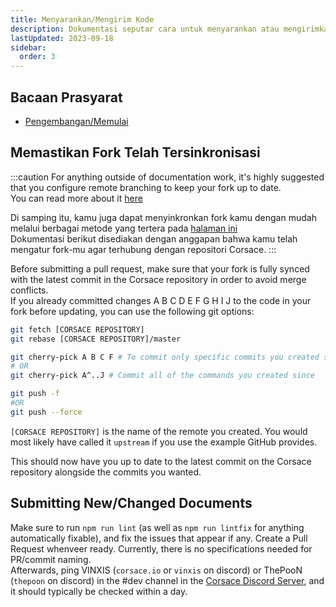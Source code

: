 ```yaml
---
title: Menyarankan/Mengirim Kode
description: Dokumentasi seputar cara untuk menyarankan atau mengirimkan kode ke repositori Corsace.
lastUpdated: 2023-09-18
sidebar:
  order: 3
---
```


## Bacaan Prasyarat

*   [Pengembangan/Memulai](../../..)

## Memastikan Fork Telah Tersinkronisasi

:::caution
For anything outside of documentation work, it's highly suggested that you configure remote branching to keep your fork up to date.\
You can read more about it [here](https://docs.github.com/en/pull-requests/collaborating-with-pull-requests/working-with-forks/configuring-a-remote-repository-for-a-fork)

Di samping itu, kamu juga dapat menyinkronkan fork kamu dengan mudah melalui berbagai metode yang tertera pada [halaman ini](https://docs.github.com/en/pull-requests/collaborating-with-pull-requests/working-with-forks/syncing-a-fork)\
Dokumentasi berikut disediakan dengan anggapan bahwa kamu telah mengatur fork-mu agar terhubung dengan repositori Corsace.
:::

Before submitting a pull request, make sure that your fork is fully synced with the latest commit in the Corsace repository in order to avoid merge conflicts.\
If you already committed changes A B C D E F G H I J to the code in your fork before updating, you can use the following git options:

```bash
git fetch [CORSACE REPOSITORY]
git rebase [CORSACE REPOSITORY]/master

git cherry-pick A B C F # To commit only specific commits you created since
# OR
git cherry-pick A^..J # Commit all of the commands you created since

git push -f 
#OR 
git push --force
```

`[CORSACE REPOSITORY]` is the name of the remote you created. You would most likely have called it `upstream` if you use the example GitHub provides.

This should now have you up to date to the latest commit on the Corsace repository alongside the commits you wanted.

## Submitting New/Changed Documents

Make sure to run `npm run lint` (as well as `npm run lintfix` for anything automatically fixable), and fix the issues that appear if any.
Create a Pull Request whenveer ready. Currently, there is no specifications needed for PR/commit naming.\
Afterwards, ping VINXIS (`corsace.io` or `vinxis` on discord) or ThePooN (`thepoon` on discord) in the #dev channel in the [Corsace Discord Server](https://discord.gg/Z6vEMsr), and it should typically be checked within a day.
